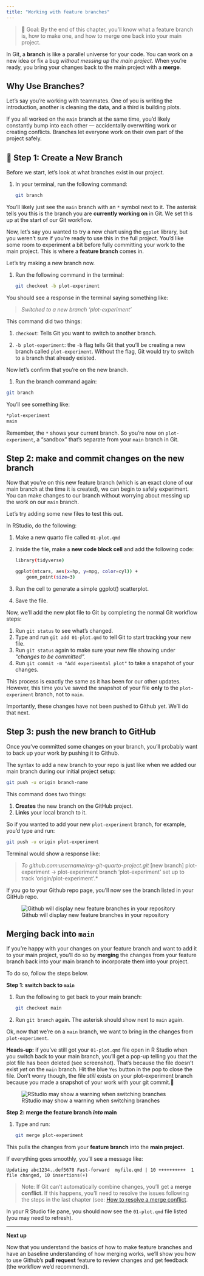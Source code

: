 ```yaml
---
title: "Working with feature branches"
---
```



> 🎯 Goal: By the end of this chapter, you'll know what a feature branch is, how to make one, and how to merge one back into your main project.


In Git, a **branch** is like a parallel universe for your code. You can work on a new idea or fix a bug *without messing up the main project*. When you're ready, you bring your changes back to the main project with a **merge**.

## Why Use Branches?

Let’s say you're working with teammates. One of you is writing the introduction, another is cleaning the data, and a third is building plots.

If you all worked on the `main` branch at the same time, you’d likely constantly bump into each other — accidentally overwriting work or creating conflicts. Branches let everyone work on their own part of the project safely.

## 🌱 Step 1: Create a New Branch

Before we start, let's look at what branches exist in our project.

1.  In your terminal, run the following command:

    ``` bash
    git branch
    ```

You'll likely just see the `main` branch with an `*` symbol next to it. The asterisk tells you this is the branch you are **currently working on** in Git. We set this up at the start of our Git workflow.

Now, let’s say you wanted to try a new chart using the `ggplot` library, but you weren't sure if you're ready to use this in the full project. You'd like some room to experiment a bit before fully committing your work to the main project. This is where a **feature branch** comes in.

Let's try making a new branch now.

1.  Run the following command in the terminal:

    ``` bash
    git checkout -b plot-experiment
    ```

You should see a response in the terminal saying something like:

> *Switched to a new branch 'plot-experiment'*

This command did two things:

1.  `checkout`: Tells Git you want to switch to another branch.

2.  `-b plot-experiment`: the `-b` flag tells Git that you'll be creating a new branch called `plot-experiment`. Without the flag, Git would try to switch to a branch that already existed.

Now let's confirm that you're on the new branch.

1.  Run the branch command again:

``` bash
git branch
```

You’ll see something like:

``` bash
*plot-experiment
main
```

Remember, the `*` shows your current branch. So you're now on `plot-experiment`, a “sandbox” that’s separate from your `main` branch in Git.

## Step 2: make and commit changes on the new branch

Now that you're on this new feature branch (which is an exact clone of our main branch at the time it is created), we can begin to safely experiment. You can make changes to our branch without worrying about messing up the work on our `main` branch.

Let's try adding some new files to test this out.

In RStudio, do the following:

1.  Make a new quarto file called `01-plot.qmd`

2.  Inside the file, make a **new code block cell** and add the following code:

    ``` bash
    library(tidyverse)

    ggplot(mtcars, aes(x=hp, y=mpg, color=cyl)) +
        geom_point(size=3)
    ```

3.  Run the cell to generate a simple ggplot() scatterplot.

4.  Save the file.

Now, we'll add the new plot file to Git by completing the normal Git workflow steps:

1.  Run `git status` to see what's changed.
2.  Type and run `git add 01-plot.qmd` to tell Git to start tracking your new file.
3.  Run `git status` again to make sure your new file showing under *"changes to be committed".*
4.  Run `git commit -m "Add experimental plot"` to take a snapshot of your changes.

This process is exactly the same as it has been for our other updates. However, this time you’ve saved the snapshot of your file **only** to the `plot-experiment` branch, not to `main`.

Importantly, these changes have not been pushed to Github yet. We'll do that next.

## Step 3: push the new branch to GitHub

Once you've committed some changes on your branch, you'll probably want to back up your work by pushing it to Github.

The syntax to add a new branch to your repo is just like when we added our main branch during our initial project setup:

``` bash
git push -u origin branch-name
```

This command does two things:

1.  **Creates** the new branch on the GitHub project.
2.  **Links** your local branch to it.

So if you wanted to add your new `plot-experiment` branch, for example, you'd type and run:

``` bash
git push -u origin plot-experiment
```

Terminal would show a response like:

> *To github.com:username/my-git-quarto-project.git* \[new branch\] plot-experiment -\> plot-experiment branch 'plot-experiment' set up to track 'origin/plot-experiment'.\*

If you go to your Github repo page, you’ll now see the branch listed in your GitHub repo.

![Github will display new feature branches in your repository](../images/github-branch.png)

## Merging back into `main`

If you're happy with your changes on your feature branch and want to add it to your main project, you'll do so by **merging** the changes from your feature branch back into your main branch to incorporate them into your project.

To do so, follow the steps below.

**Step 1: switch back to `main`**

1.  Run the following to get back to your main branch:

    ``` bash
    git checkout main
    ```

2.  Run `git branch` again. The asterisk should show next to `main` again.

Ok, now that we're on a `main` branch, we want to bring in the changes from `plot-experiment`.

**Heads-up:** if you've still got your `01-plot.qmd` file open in R Studio when you switch back to your main branch, you'll get a pop-up telling you that the plot file has been deleted (see screenshot). That's because the file doesn't exist *yet* on the `main` branch. Hit the blue `Yes` button in the pop to close the file. Don't worry though, the file *still* exists on your plot-experiment branch because you made a snapshot of your work with your git commit.🤠

![RStudio may show a warning when switching branches](../images/feature-branch-missing-file.png)


**Step 2: merge the feature branch *into* main**

1. Type and run:
    
    ``` bash
    git merge plot-experiment
    ```

This pulls the changes from your **feature branch** into the **main project.**

If everything goes smoothly, you’ll see a message like:

`Updating abc1234..def5678 Fast-forward  myfile.qmd | 10 ++++++++++  1 file changed, 10 insertions(+)`

> Note: If Git can’t automatically combine changes, you’ll get a **merge conflict**. If this happens, you'll need to resolve the issues following the steps in the last chapter (see: [How to resolve a merge conflict](/intro-to-git/dealing-with-conflicts.html#how-to-resolve-a-merge-conflict).

In your R Studio file pane, you should now see the `01-plot.qmd` file listed (you may need to refresh).

------------------------------------------------------------------------

**Next up**

Now that you understand the basics of how to make feature branches and have an baseline understanding of how merging works, we'll show you how to use Github's **pull request** feature to review changes and get feedback (the workflow we'd recommend).
